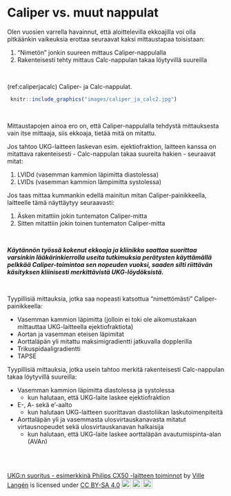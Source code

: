 # Caliper vs. muut nappulat

Olen vuosien varrella havainnut, että aloittelevilla ekkoajilla voi olla pitkäänkin vaikeuksia erottaa seuraavat kaksi mittaustapaa toisistaan:

1. "Nimetön" jonkin suureen mittaus Caliper-nappulalla
2. Rakenteisesti tehty mittaus Calc-nappulan takaa löytyvillä suureilla


<br />


(ref:caliperjacalc) Caliper- ja Calc-nappulat.

```r
 knitr::include_graphics("images/caliper_ja_calc2.jpg")
```



<br/>

Mittaustapojen ainoa ero on, että Caliper-nappulalla tehdystä mittauksesta vain itse mittaaja, siis ekkoaja, tietää mitä on mitattu.

Jos tahtoo UKG-laitteen laskevan esim. ejektiofraktion, laitteen kanssa on mitattava rakenteisesti - Calc-nappulan takaa suureita hakien - seuraavat mitat:

1. LVIDd (vasemman kammion läpimitta diastolessa)
2. LVIDs (vasemman kammion lämpimitta systolessa)

Jos taas mittaa kummankin edellä mainitun mitan Caliper-painikkeella, laitteelle tämä näyttäytyy seuraavasti:

1. Äsken mitattiin jokin tuntematon Caliper-mitta
2. Sitten mitattiin jokin toinen tuntematon Caliper-mitta

<br/>

***Käytännön työssä kokenut ekkoaja ja kliinikko saattaa suorittaa varsinkin lääkärinkierrolla useita tutkimuksia perätysten käyttämällä pelkkää Caliper-toimintoa sen nopeuden vuoksi, saaden silti riittävän käsityksen kliinisesti merkittävistä UKG-löydöksistä.***

<br/>

Tyypillisiä mittauksia, jotka saa nopeasti katsottua "nimettömästi" Caliper-painikkeella:

- Vasemman kammion läpimitta (jolloin ei toki ole aikomustakaan mittauttaa UKG-laitteella ejektiofraktiota)
- Aortan ja vasemman eteisen läpimitat
- Aorttaläpän yli mitattu maksimigradientti jatkuvalla dopplerilla
- Trikuspidaaligradientti
- TAPSE

Tyypillisiä mittauksia, jotka usein tahtoo merkitä rakenteisesti Calc-nappulan takaa löytyvillä suureilla:

- Vasemman kammion läpimitta diastolessa ja systolessa
   - kun halutaan, että UKG-laite laskee ejektiofraktion
- E-, A- sekä e'-aalto
   - kun halutaan UKG-laitteen suorittavan diastoliikan laskutoimenpiteitä
- Aorttaläpän yli ja vasemmasta ulosvirtauskanavasta mitatut virtausnopeudet sekä ulosvirtauskanavan halkaisija
   - kun halutaan, että UKG-laite laskee aorttaläpän avautumispinta-alan (AVAn)




<br/>
<br/>
<p xmlns:cc="http://creativecommons.org/ns#" xmlns:dct="http://purl.org/dc/terms/"><a property="dct:title" rel="cc:attributionURL" href="https://vldesign.kapsi.fi/echo/">UKG:n suoritus - esimerkkinä Philips CX50 -laitteen toiminnot</a> by <a rel="cc:attributionURL dct:creator" property="cc:attributionName" href="http://www.linkedin.com/in/ville-langen">Ville Langén</a> is licensed under <a href="http://creativecommons.org/licenses/by-sa/4.0/?ref=chooser-v1" target="_blank" rel="license noopener noreferrer" style="display:inline-block;">CC BY-SA 4.0<img style="height:22px!important;margin-left:3px;vertical-align:text-bottom;" src="https://mirrors.creativecommons.org/presskit/icons/cc.svg?ref=chooser-v1"><img style="height:22px!important;margin-left:3px;vertical-align:text-bottom;" src="https://mirrors.creativecommons.org/presskit/icons/by.svg?ref=chooser-v1"><img style="height:22px!important;margin-left:3px;vertical-align:text-bottom;" src="https://mirrors.creativecommons.org/presskit/icons/sa.svg?ref=chooser-v1"></a></p>